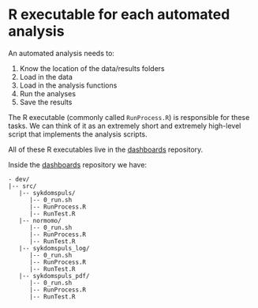 # R executable for each automated analysis

An automated analysis needs to:

1. Know the location of the data/results folders
2. Load in the data
3. Load in the analysis functions
4. Run the analyses
5. Save the results

The R executable (commonly called `RunProcess.R`) is responsible for these tasks. We can think of it as an extremely short and extremely high-level script that implements the analysis scripts.

All of these R executables live in the [dashboards](https://github.com/folkehelseinstituttet/dashboards/) repository.

Inside the [dashboards](https://github.com/folkehelseinstituttet/dashboards/) repository we have:

```
- dev/
|-- src/
   |-- sykdomspuls/
      |-- 0_run.sh
      |-- RunProcess.R
      |-- RunTest.R
   |-- normomo/
      |-- 0_run.sh
      |-- RunProcess.R
      |-- RunTest.R
   |-- sykdomspuls_log/
      |-- 0_run.sh
      |-- RunProcess.R
      |-- RunTest.R
   |-- sykdomspuls_pdf/
      |-- 0_run.sh
      |-- RunProcess.R
      |-- RunTest.R
```